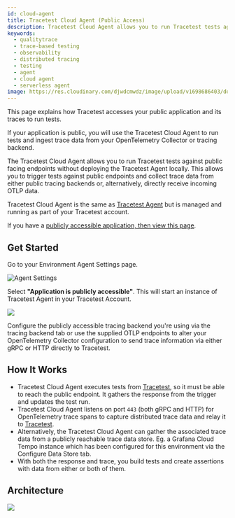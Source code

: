 ```yaml
---
id: cloud-agent
title: Tracetest Cloud Agent (Public Access)
description: Tracetest Cloud Agent allows you to run Tracetest tests against public facing endpoints without deploying the Tracetest Agent.
keywords:
  - qualitytrace
  - trace-based testing
  - observability
  - distributed tracing
  - testing
  - agent
  - cloud agent
  - serverless agent
image: https://res.cloudinary.com/djwdcmwdz/image/upload/v1698686403/docs/Blog_Thumbnail_14_rsvkmo.jpg
---
```


This page explains how Tracetest accesses your public application and its traces to run tests.

If your application is public, you will use the Tracetest Cloud Agent to run tests and ingest trace data from your OpenTelemetry Collector or tracing backend.

The Tracetest Cloud Agent allows you to run Tracetest tests against public facing endpoints without deploying the Tracetest Agent locally. This allows you to trigger tests against public endpoints and collect trace data from either public tracing backends or, alternatively, directly receive incoming OTLP data.

Tracetest Cloud Agent is the same as [Tracetest Agent](/concepts/agent) but is managed and running as part of your Tracetest account.

If you have a [publicly accessible application, then view this page](/concepts/cloud-agent).

## Get Started

Go to your Environment Agent Settings page.

![Agent Settings](https://res.cloudinary.com/djwdcmwdz/image/upload/v1712602150/docs/app.qualitytrace.io_organizations_ttorg_2179a9cd8ba8dfa5_environments_ttenv_597cf82c754c2a01_settings_2_bs2zc9.png)

Select **"Application is publicly accessible"**. This will start an instance of Tracetest Agent in your Tracetest Account.

![](https://res.cloudinary.com/djwdcmwdz/image/upload/v1712602455/docs/app.qualitytrace.io_organizations_ttorg_2179a9cd8ba8dfa5_environments_ttenv_597cf82c754c2a01_settings_3_xyexhw.png)

Configure the publicly accessible tracing backend you're using via the tracing backend tab or use the supplied OTLP endpoints to alter your OpenTelemetry Collector configuration to send trace information via either gRPC or HTTP directly to Tracetest.

## How It Works

- Tracetest Cloud Agent executes tests from [Tracetest](https://app.qualitytrace.io), so it must be able to reach the public endpoint. It gathers the response from the trigger and updates the test run.
- Tracetest Cloud Agent listens on port `443` (both gRPC and HTTP) for OpenTelemetry trace spans to capture distributed trace data and relay it to [Tracetest](https://app.qualitytrace.io).
- Alternatively, the Tracetest Cloud Agent can gather the associated trace data from a publicly reachable trace data store. Eg. a Grafana Cloud Tempo instance which has been configured for this environment via the Configure Data Store tab.
- With both the response and trace, you build tests and create assertions with data from either or both of them.

## Architecture

![](https://res.cloudinary.com/djwdcmwdz/image/upload/v1701291031/docs/cloud-agent.png)
